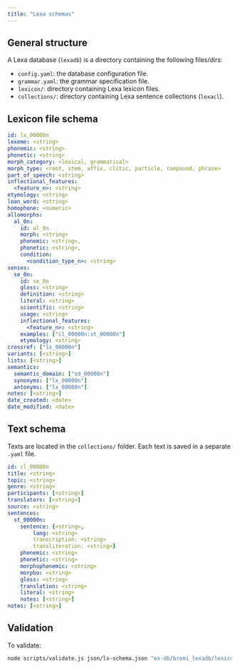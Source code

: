 ```yaml
---
title: "Lexa schemas"
---
```


## General structure

A Lexa database (`lexadb`) is a directory containing the following files/dirs:

- `config.yaml`: the database configuration file.
- `grammar.yaml`: the grammar specification file.
- `lexicon/`: directory containing Lexa lexicon files.
- `collections/`: directory containing Lexa sentence collections (`lexacl`).

## Lexicon file schema

```yaml
id: lx_00000n
lexeme: <string>
phonemic: <string>
phonetic: <string>
morph_category: <lexical, grammatical>
morph_type: <root, stem, affix, clitic, particle, compound, phrase>
part_of_speech: <string>
inflectional_features:
  <feature_n>: <string>
etymology: <string>
loan_word: <string>
homophone: <numeric>
allomorphs:
  al_0n:
    id: al_0n
    morph: <string>
    phonemic: <string>,
    phonetic: <string>,
    condition:
      <condition_type_n>: <string>
senses:
  se_0n:
    id: se_0n
    gloss: <string>
    definition: <string>
    literal: <string>
    scientific: <string>
    usage: <string>
    inflectional_features:
      <feature_n>: <string>
    examples: ["cl_00000n:st_00000n"]
    etymology: <string>
crossref: ["lx_00000n"]
variants: [<string>]
lists: [<string>]
semantics:
  semantic_domain: ["sd_00000n"]
  synonyms: ["lx_00000n"]
  antonyms: ["lx_00000n"]
notes: [<string>]
date_created: <date>
date_modified: <date>
```

## Text schema

Texts are located in the `collections/` folder.
Each text is saved in a separate `.yaml` file.

```yaml
id: cl_00000n
title: <string>
topic: <string>
genre: <string>
participants: [<string>]
translators: [<string>]
source: <string>
sentences:
  st_00000n:
    sentence: {<string>,
        lang: <string>
        transcription: <string>
        transliteration: <string>}
    phonemic: <string>
    phonetic: <string>
    morphophonemic: <string>
    morpho: <string>
    gloss: <string>
    translation: <string>
    literal: <string>
    notes: [<string>]
notes: [<string>]
```

## Validation

To validate:

```bash
node scripts/validate.js json/lx-schema.json "ex-db/bromi_lexadb/lexicon/*.yaml"
```
